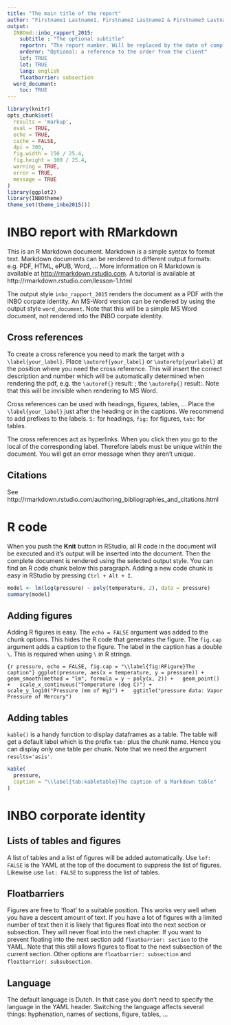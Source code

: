 ```yaml
---
title: "The main title of the report"
author: "Firstname1 Lastname1, Firstname2 Lastname2 & Firstname3 Lastname3"
output: 
  INBOmd::inbo_rapport_2015:
    subtitle : "The optional subtitle"
    reportnr: "The report number. Will be replaced by the date of compliation when missing."
    ordernr: "Optional: a reference to the order from the client"
    lof: TRUE
    lot: TRUE
    lang: english
    floatbarrier: subsection
  word_document:
    toc: TRUE
---
```

```r
library(knitr)
opts_chunk$set(
  results = 'markup',
  eval = TRUE,
  echo = TRUE,
  cache = FALSE,
  dpi = 300,
  fig.width = 150 / 25.4,
  fig.height = 100 / 25.4,
  warning = TRUE,
  error = TRUE,
  message = TRUE
)
library(ggplot2)
library(INBOtheme)
theme_set(theme_inbo2015())
```

# INBO report with RMarkdown

This is an R Markdown document. Markdown is a simple syntax to format text. Markdown documents can be rendered to different output formats: e.g. PDF, HTML, ePUB, Word, ... More information on R Markdown is available at <http://rmarkdown.rstudio.com>. A tutorial is available at http://rmarkdown.rstudio.com/lesson-1.html

The output style `inbo_rapport_2015` renders the document as a PDF with the INBO corpate identity. An MS-Word version can be rendered by using the output style `word_document`. Note that this will be a simple MS Word document, not rendered into the INBO corpate identity.

## Cross references
\label{S:crossref}

To create a cross reference you need to mark the target with a `\label{your_label}`. Place `\autoref{your_label}` or `\autorefp{yourlabel}` at the position where you need the cross reference. This will insert the correct description and number which will be automatically determined when rendering the pdf, e.g. the `\autoref{}` result: \autoref{S:crossref}; the `\autorefp{}` result:\autorefp{S:crossref}. Note that this will be invisible when rendering to MS Word.

Cross references can be used with headings, figures, tables, ... Place the `\label{your_label}` just after the heading or in the captions. We recommend to add prefixes to the labels. `S:` for headings, `fig:` for figures, `tab:` for tables.

The cross references act as hyperlinks. When you click then you go to the local of the corresponding label. Therefore labels must be unique within the document. You will get an error message when they aren't unique.

## Citations

See http://rmarkdown.rstudio.com/authoring_bibliographies_and_citations.html

# R code

When you push the **Knit** button in RStudio, all R code in the document will be executed and it's output will be inserted into the document. Then the complete document is rendered using the selected output style. You can find an R code chunk below this paragraph. Adding a new code chunk is easy in RStudio by pressing `Ctrl + Alt + I`.

```r
model <- lm(log(pressure) ~ poly(temperature, 2), data = pressure)
summary(model)
```

## Adding figures

Adding R figures is easy\autorefp{fig:RFigure}. The `echo = FALSE` argument was added to the chunk options. This hides the R code that generates the figure. The `fig.cap` argument adds a caption to the figure. The label in the caption has a double `\`. This is required when using `\` in R strings.

```{r pressure, echo = FALSE, fig.cap = "\\label{fig:RFigure}The caption"}
ggplot(pressure, aes(x = temperature, y = pressure)) + 
  geom_smooth(method = "lm", formula = y ~ poly(x, 2)) +
  geom_point() +
  scale_x_continuous("Temperature (deg C)") +
  scale_y_log10("Pressure (mm of Hg)") +
  ggtitle("pressure data: Vapor Pressure of Mercury")
```

## Adding tables

`kable()` is a handy function to display dataframes as a table\autorefp{tab:kabletable}. The table will get a default label which is the prefix `tab:` plus the chunk name. Hence you can display only one table per chunk. Note that we need the argument `results='asis'`.

```r
kable(
  pressure,
  caption = "\\label{tab:kabletable}The caption of a Markdown table"
)
```

# INBO corporate identity

## Lists of tables and figures

A list of tables and a list of figures will be added automatically. Use `lof: FALSE` is the YAML at the top of the document to suppress the list of figures. Likewise use `lot: FALSE` to suppress the list of tables.

## Floatbarriers

Figures are free to 'float' to a suitable position. This works very well when you have a descent amount of text. If you have a lot of figures with a limited number of text then it is likely that figures float into the next section or subsection. They will never float into the next chapter. If you want to prevent floating into the next section add `floatbarrier: section` to the YAML. Note that this still allows figures to float to the next subsection of the current section. Other options are `floatbarrier: subsection` and `floatbarrier: subsubsection`.

## Language

The default language is Dutch. In that case you don't need to specify the language in the YAML header. Switching the language affects several things: hyphenation, names of sections, figure, tables, ...
